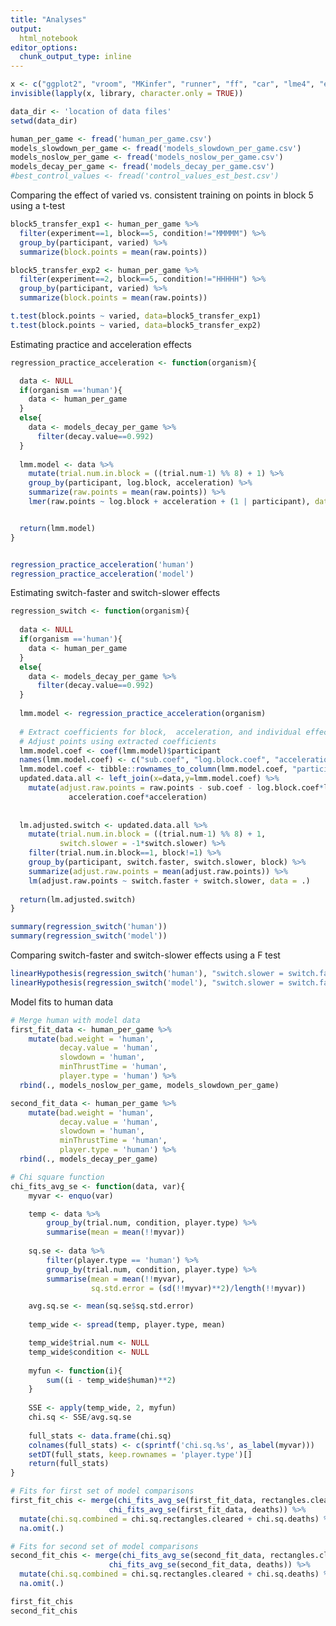```yaml
---
title: "Analyses"
output:
  html_notebook
editor_options: 
  chunk_output_type: inline
---
```


```r
x <- c("ggplot2", "vroom", "MKinfer", "runner", "ff", "car", "lme4", "egg", "boot", "cowplot", "R.utils", "dplyr", "tidyverse", "grid", "gridExtra", "RColorBrewer", "data.table", "lme4", "leaps", "glmnet", "stargazer")
invisible(lapply(x, library, character.only = TRUE))
```

```r

data_dir <- 'location of data files'
setwd(data_dir)

human_per_game <- fread('human_per_game.csv')
models_slowdown_per_game <- fread('models_slowdown_per_game.csv')
models_noslow_per_game <- fread('models_noslow_per_game.csv')
models_decay_per_game <- fread('models_decay_per_game.csv')
#best_control_values <- fread('control_values_est_best.csv')

```


Comparing the effect of varied vs. consistent training on points in block 5 using a t-test
```r

block5_transfer_exp1 <- human_per_game %>%
  filter(experiment==1, block==5, condition!="MMMMM") %>%
  group_by(participant, varied) %>%
  summarize(block.points = mean(raw.points))

block5_transfer_exp2 <- human_per_game %>%
  filter(experiment==2, block==5, condition!="HHHHH") %>%
  group_by(participant, varied) %>%
  summarize(block.points = mean(raw.points))

t.test(block.points ~ varied, data=block5_transfer_exp1)
t.test(block.points ~ varied, data=block5_transfer_exp2)
```

Estimating practice and acceleration effects
```r

regression_practice_acceleration <- function(organism){

  data <- NULL
  if(organism =='human'){
    data <- human_per_game
  }
  else{
    data <- models_decay_per_game %>%
      filter(decay.value==0.992)
  }
  
  lmm.model <- data %>%
    mutate(trial.num.in.block = ((trial.num-1) %% 8) + 1) %>% 
    group_by(participant, log.block, acceleration) %>%
    summarize(raw.points = mean(raw.points)) %>%
    lmer(raw.points ~ log.block + acceleration + (1 | participant), data = ., REML = FALSE)


  return(lmm.model)
}


regression_practice_acceleration('human')
regression_practice_acceleration('model')

```

Estimating switch-faster and switch-slower effects
```r

regression_switch <- function(organism){
  
  data <- NULL
  if(organism =='human'){
    data <- human_per_game
  }
  else{
    data <- models_decay_per_game %>%
      filter(decay.value==0.992)
  }
  
  lmm.model <- regression_practice_acceleration(organism)
  
  # Extract coefficients for block,  acceleration, and individual effects
  # Adjust points using extracted coefficients
  lmm.model.coef <- coef(lmm.model)$participant
  names(lmm.model.coef) <- c("sub.coef", "log.block.coef", "acceleration.coef")
  lmm.model.coef <- tibble::rownames_to_column(lmm.model.coef, "participant")
  updated.data.all <- left_join(x=data,y=lmm.model.coef) %>%
    mutate(adjust.raw.points = raw.points - sub.coef - log.block.coef*log.block - 
             acceleration.coef*acceleration)
  
  
  lm.adjusted.switch <- updated.data.all %>%
    mutate(trial.num.in.block = ((trial.num-1) %% 8) + 1,
           switch.slower = -1*switch.slower) %>% 
    filter(trial.num.in.block==1, block!=1) %>%
    group_by(participant, switch.faster, switch.slower, block) %>%
    summarize(adjust.raw.points = mean(adjust.raw.points)) %>%
    lm(adjust.raw.points ~ switch.faster + switch.slower, data = .)
  
  return(lm.adjusted.switch)
}

summary(regression_switch('human'))
summary(regression_switch('model'))

```

Comparing switch-faster and switch-slower effects using a F test
```r


linearHypothesis(regression_switch('human'), "switch.slower = switch.faster", test="F", verbose=TRUE)
linearHypothesis(regression_switch('model'), "switch.slower = switch.faster", test="F", verbose=TRUE)
```

Model fits to human data
```r

# Merge human with model data
first_fit_data <- human_per_game %>%
    mutate(bad.weight = 'human',
           decay.value = 'human',
           slowdown = 'human',
           minThrustTime = 'human',
           player.type = 'human') %>%
  rbind(., models_noslow_per_game, models_slowdown_per_game)

second_fit_data <- human_per_game %>%
    mutate(bad.weight = 'human',
           decay.value = 'human',
           slowdown = 'human',
           minThrustTime = 'human',
           player.type = 'human') %>%
  rbind(., models_decay_per_game)

# Chi square function
chi_fits_avg_se <- function(data, var){
    myvar <- enquo(var)

    temp <- data %>%
        group_by(trial.num, condition, player.type) %>%
        summarise(mean = mean(!!myvar))
        
    sq.se <- data %>% 
        filter(player.type == 'human') %>%
        group_by(trial.num, condition, player.type) %>%
        summarise(mean = mean(!!myvar), 
                  sq.std.error = (sd(!!myvar)**2)/length(!!myvar))

    avg.sq.se <- mean(sq.se$sq.std.error)
    
    temp_wide <- spread(temp, player.type, mean)

    temp_wide$trial.num <- NULL
    temp_wide$condition <- NULL
    
    myfun <- function(i){
        sum((i - temp_wide$human)**2)
    }
    
    SSE <- apply(temp_wide, 2, myfun)
    chi.sq <- SSE/avg.sq.se
    
    full_stats <- data.frame(chi.sq)
    colnames(full_stats) <- c(sprintf('chi.sq.%s', as_label(myvar)))
    setDT(full_stats, keep.rownames = 'player.type')[]
    return(full_stats)
}

# Fits for first set of model comparisons
first_fit_chis <- merge(chi_fits_avg_se(first_fit_data, rectangles.cleared), 
                      chi_fits_avg_se(first_fit_data, deaths)) %>%
  mutate(chi.sq.combined = chi.sq.rectangles.cleared + chi.sq.deaths) %>%
  na.omit(.)

# Fits for second set of model comparisons
second_fit_chis <- merge(chi_fits_avg_se(second_fit_data, rectangles.cleared), 
                      chi_fits_avg_se(second_fit_data, deaths)) %>%
  mutate(chi.sq.combined = chi.sq.rectangles.cleared + chi.sq.deaths) %>%
  na.omit(.)

first_fit_chis
second_fit_chis

```

